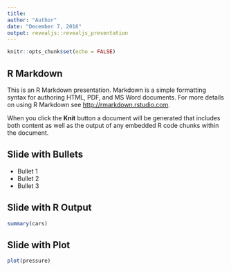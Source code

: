 ```yaml
---
title:
author: "Author"
date: "December 7, 2016"
output: revealjs::revealjs_presentation
---
```


```r
knitr::opts_chunk$set(echo = FALSE)
```

## {data-background="gplv3-127x51.png"}

## R Markdown

This is an R Markdown presentation. Markdown is a simple formatting syntax for authoring HTML, PDF, and MS Word documents. For more details on using R Markdown see <http://rmarkdown.rstudio.com>.

When you click the **Knit** button a document will be generated that includes both content as well as the output of any embedded R code chunks within the document.

## Slide with Bullets

- Bullet 1
- Bullet 2
- Bullet 3

## Slide with R Output

```r
summary(cars)
```

## Slide with Plot

```r
plot(pressure)
```

